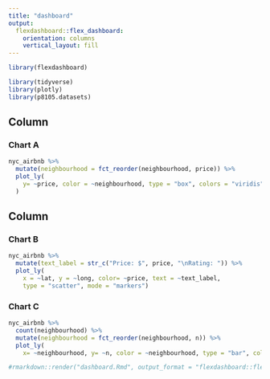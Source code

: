 ```yaml
---
title: "dashboard"
output: 
  flexdashboard::flex_dashboard:
    orientation: columns
    vertical_layout: fill
---
```


```r
library(flexdashboard)

library(tidyverse)
library(plotly)
library(p8105.datasets)
```

Column {data-width=650}
-----------------------------------------------------------------------

### Chart A

```r
nyc_airbnb %>%
  mutate(neighbourhood = fct_reorder(neighbourhood, price)) %>%
  plot_ly(
    y= ~price, color = ~neighbourhood, type = "box", colors = "viridis"
  )
```

Column {data-width=350}
-----------------------------------------------------------------------

### Chart B

```r
nyc_airbnb %>%
  mutate(text_label = str_c("Price: $", price, "\nRating: ")) %>%
  plot_ly(
    x = ~lat, y = ~long, color= ~price, text = ~text_label,
    type = "scatter", mode = "markers")
```

### Chart C

```r
nyc_airbnb %>%
  count(neighbourhood) %>%
  mutate(neighbourhood = fct_reorder(neighbourhood, n)) %>%
  plot_ly(
    x= ~neighbourhood, y= ~n, color = ~neighbourhood, type = "bar", colors = "viridis")
```

```r
#rmarkdown::render("dashboard.Rmd", output_format = "flexdashboard::flex_dashboard")
```

